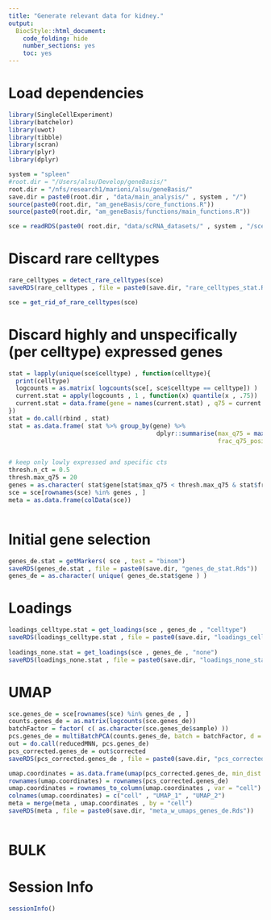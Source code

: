 ```yaml
---
title: "Generate relevant data for kidney."
output:
  BiocStyle::html_document:
    code_folding: hide
    number_sections: yes
    toc: yes  
---
```

# Load dependencies

```r


library(SingleCellExperiment)
library(batchelor)
library(uwot)
library(tibble)
library(scran)
library(plyr)
library(dplyr)

system = "spleen"
#root.dir = "/Users/alsu/Develop/geneBasis/"
root.dir = "/nfs/research1/marioni/alsu/geneBasis/"
save.dir = paste0(root.dir , "data/main_analysis/" , system , "/")
source(paste0(root.dir, "am_geneBasis/core_functions.R"))
source(paste0(root.dir, "am_geneBasis/functions/main_functions.R"))

sce = readRDS(paste0( root.dir, "data/scRNA_datasets/" , system , "/sce_" , system , ".Rds"))


```

<!-- # Discard highly expressed genes -->

<!-- ```{r discard-highly-expressed-genes, message = FALSE} -->


<!-- sce = get_rid_of_highly_expressed_genes(sce) -->


<!-- ``` -->

# Discard rare celltypes

```r


rare_celltypes = detect_rare_celltypes(sce)
saveRDS(rare_celltypes , file = paste0(save.dir, "rare_celltypes_stat.Rds"))

sce = get_rid_of_rare_celltypes(sce)


```


# Discard highly and unspecifically (per celltype) expressed genes

```r


stat = lapply(unique(sce$celltype) , function(celltype){
  print(celltype)
  logcounts = as.matrix( logcounts(sce[, sce$celltype == celltype]) )
  current.stat = apply(logcounts , 1 , function(x) quantile(x , .75))
  current.stat = data.frame(gene = names(current.stat) , q75 = current.stat , celltype = celltype)
})
stat = do.call(rbind , stat)
stat = as.data.frame( stat %>% group_by(gene) %>%
                                         dplyr::summarise(max_q75 = max(q75) , 
                                                          frac_q75_positive = mean(q75 > 0)))


# keep only lowly expressed and specific cts
thresh.n_ct = 0.5
thresh.max_q75 = 20
genes = as.character( stat$gene[stat$max_q75 < thresh.max_q75 & stat$frac_q75_positive < thresh.n_ct] )
sce = sce[rownames(sce) %in% genes , ]
meta = as.data.frame(colData(sce))



```



# Initial gene selection

```r


genes_de.stat = getMarkers( sce , test = "binom")
saveRDS(genes_de.stat , file = paste0(save.dir, "genes_de_stat.Rds"))
genes_de = as.character( unique( genes_de.stat$gene ) )


```


# Loadings

```r


loadings_celltype.stat = get_loadings(sce , genes_de , "celltype")
saveRDS(loadings_celltype.stat , file = paste0(save.dir, "loadings_celltype_stat.Rds"))
  
loadings_none.stat = get_loadings(sce , genes_de , "none")
saveRDS(loadings_none.stat , file = paste0(save.dir, "loadings_none_stat.Rds"))


```

# UMAP

```r


sce.genes_de = sce[rownames(sce) %in% genes_de , ]
counts.genes_de = as.matrix(logcounts(sce.genes_de))
batchFactor = factor( c( as.character(sce.genes_de$sample) ))
pcs.genes_de = multiBatchPCA(counts.genes_de, batch = batchFactor, d = 50)
out = do.call(reducedMNN, pcs.genes_de)
pcs_corrected.genes_de = out$corrected
saveRDS(pcs_corrected.genes_de , file = paste0(save.dir, "pcs_corrected_genes_de.Rds"))

umap.coordinates = as.data.frame(umap(pcs_corrected.genes_de, min_dist = 0.7))
rownames(umap.coordinates) = rownames(pcs_corrected.genes_de)
umap.coordinates = rownames_to_column(umap.coordinates , var = "cell")
colnames(umap.coordinates) = c("cell" , "UMAP_1" , "UMAP_2")
meta = merge(meta , umap.coordinates , by = "cell")
saveRDS(meta , file = paste0(save.dir, "meta_w_umaps_genes_de.Rds"))



```

# BULK

<!-- ## Mapping -->

<!-- ```{r mapping-de-genes, message = FALSE} -->


<!-- mapping.genes_de = get_mapping(genes_de , sce) -->
<!-- saveRDS(mapping.genes_de , file = paste0(save.dir, "mapping_genes_de.Rds")) -->


<!-- ``` -->

<!-- ## Graph structure -->

<!-- ```{r graph-genes-de, message = FALSE} -->


<!-- graph.genes_de = get_graph(genes_de , sce) -->
<!-- saveRDS(graph.genes_de , file = paste0(save.dir, "graph_genes_de.Rds")) -->


<!-- ``` -->


<!-- ## Prediction of transcriptome -->

<!-- ```{r prediction-transcriptome-genes-de, message = FALSE} -->


<!-- corr_transcriptome.genes_de = getCorrTranscriptome(mapping.genes_de , genes_de) -->
<!-- saveRDS(corr_transcriptome.genes_de , file = paste0(save.dir, "corr_transcriptome_genes_de.Rds")) -->


<!-- ``` -->

# Session Info

```r
sessionInfo()
```
